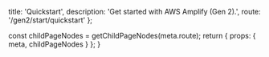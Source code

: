
  title: 'Quickstart',
  description: 'Get started with AWS Amplify (Gen 2).',
  route: '/gen2/start/quickstart'
};

  const childPageNodes = getChildPageNodes(meta.route);
  return {
    props: {
      meta,
      childPageNodes
    }
  };
}

<Overview childPageNodes={props.childPageNodes} />

